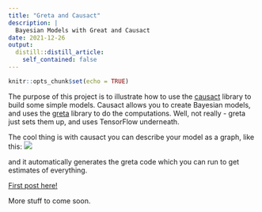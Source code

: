 ```yaml
---
title: "Greta and Causact"
description: |
  Bayesian Models with Great and Causact
date: 2021-12-26
output:
  distill::distill_article:
    self_contained: false
---
```


```r
knitr::opts_chunk$set(echo = TRUE)
```

The purpose of this project is to illustrate how to use the [causact](https://www.causact.com/) library to build some simple models. Causact allows you to create Bayesian models, and uses the [greta](https://greta-stats.org/index.html) library to do the computations. Well, not really - greta just sets them up, and uses TensorFlow underneath.

The cool thing is with causact you can describe your model as a graph, like this:
![](causact_render.png)

and it automatically generates the greta code which you can run to get estimates of everything.

[First post here!](https://github.com/prabinov42/Greta_Causact_Exploration/blob/main/greta_causact_exploration.md)

More stuff to come soon.